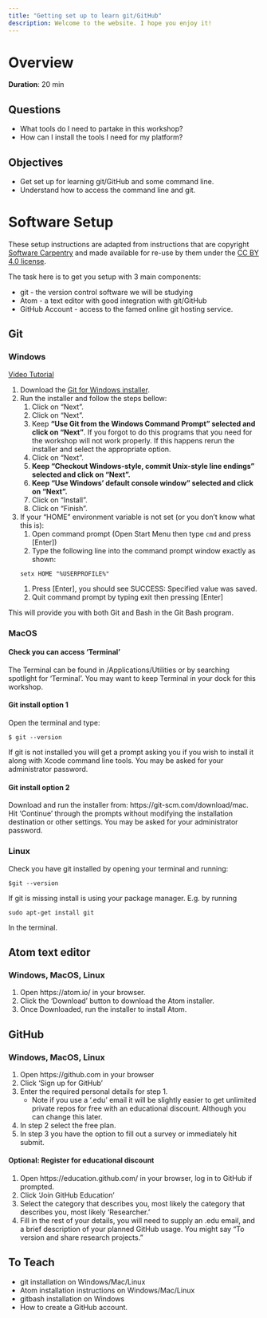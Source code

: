 ```yaml
---
title: "Getting set up to learn git/GitHub"
description: Welcome to the website. I hope you enjoy it!
---
```


# Overview
**Duration**: 20 min

## Questions
* What tools do I need to partake in this workshop?
* How can I install the tools I need for my platform?

## Objectives
* Get set up for learning git/GitHub and some command line.
* Understand how to access the command line and git.

# Software Setup

These setup instructions are adapted from instructions that are copyright
[Software Carpentry](http://software-carpentry.org/) and made available for
re-use by them under the [CC BY 4.0
license](https://creativecommons.org/licenses/by/4.0/legalcode).

The task here is to get you setup with 3 main components:

  * git - the version control software we will be studying
  * Atom - a text editor with good integration with git/GitHub
  * GitHub Account - access to the famed online git hosting service.

## Git

### Windows

[Video Tutorial](https://www.youtube.com/watch?v=339AEqk9c-8)

1. Download the [Git for Windows installer](https://git-for-windows.github.io/).
1. Run the installer and follow the steps bellow:
    1. Click on "Next".
    1. Click on "Next".
    1. Keep **"Use Git from the Windows Command Prompt" selected and click on "Next"**. If you forgot to do this programs that you need for the workshop will not work properly. If this happens rerun the installer and select the appropriate option.
    1. Click on "Next".
    1. **Keep "Checkout Windows-style, commit Unix-style line endings" selected and click on "Next".**
    1. **Keep "Use Windows' default console window" selected and click on "Next".**
    1. Click on "Install".
    1. Click on "Finish".
1. If your "HOME" environment variable is not set (or you don't know what this is):
    1. Open command prompt (Open Start Menu then type `cmd`  and press [Enter])
    1. Type the following line into the command prompt window exactly as shown:

    ``` 
    setx HOME "%USERPROFILE%"
    ```
    1. Press [Enter], you should see SUCCESS: Specified value was saved.
    1. Quit command prompt by typing exit then pressing [Enter]

This will provide you with both Git and Bash in the Git Bash program.

### MacOS

#### Check you can access 'Terminal'
The Terminal can be found in /Applications/Utilities or by searching spotlight for 'Terminal'. You may want to keep Terminal in your dock for this workshop.

#### Git install option 1
Open the terminal and type:

  ```
  $ git --version
  ```
  
If git is not installed you will get a prompt asking you if you wish to install it along with Xcode command line tools. You may be asked for your administrator password.

#### Git install option 2
Download and run the installer from: https://git-scm.com/download/mac. Hit
'Continue' through the prompts without modifying the installation destination or
other settings. You may be asked for your administrator password.

### Linux
Check you have git installed by opening your terminal and running:

  ```
  $git --version
  ```

If git is missing install is using your package manager. E.g. by running

  ```
  sudo apt-get install git
  ```

In the terminal.

## Atom text editor

### Windows, MacOS, Linux

1. Open https://atom.io/ in your browser. 
1. Click the 'Download' button to download the Atom installer. 
1. Once Downloaded, run the installer to install Atom.

## GitHub

### Windows, MacOS, Linux

1. Open https://github.com in your browser
1. Click 'Sign up for GitHub'
1. Enter the required personal details for step 1.
    * Note if you use a '.edu' email it will be slightly easier to get unlimited private repos for free with an educational discount. Although you can change this later.
1. In step 2 select the free plan.
1. In step 3 you have the option to fill out a survey or immediately hit submit.

#### Optional: Register for educational discount
1. Open https://education.github.com/ in your browser, log in to GitHub if prompted.
1. Click 'Join GitHub Education'
1. Select the category that describes you, most likely the category that describes you, most likely 'Researcher.'
1. Fill in the rest of your details, you will need to supply an .edu email, and a brief description of your planned GitHub usage. You might say "To version and share research projects." 

## To Teach
* git installation on Windows/Mac/Linux
* Atom installation instructions on Windows/Mac/Linux
* gitbash installation on Windows
* How to create a GitHub account.
 
